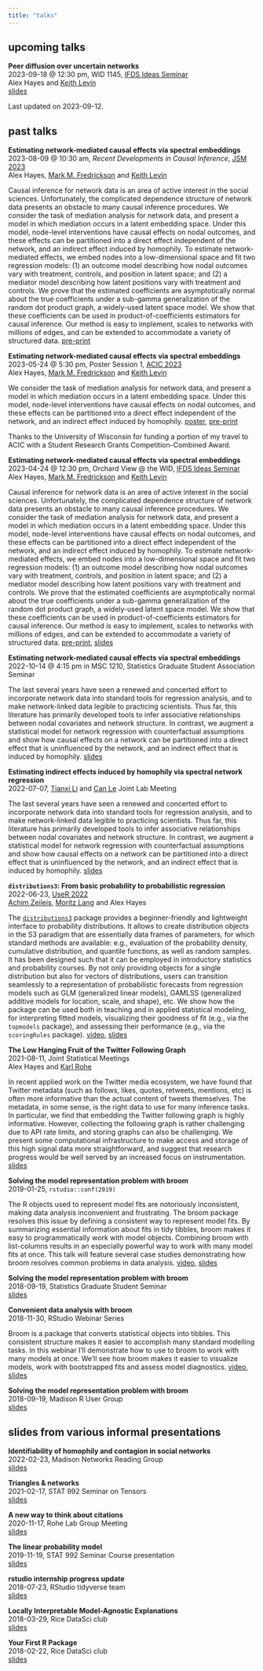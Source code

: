 ```yaml
---
title: "talks"
---
```


## upcoming talks

**Peer diffusion over uncertain networks**  
2023-09-18 @ 12:30 pm, WID 1145, [IFDS Ideas Seminar](https://ifds.info/talks/)  
Alex Hayes and [Keith Levin](https://pages.stat.wisc.edu/~kdlevin/)  
[slides](https://github.com/alexpghayes/2023-09-18-ifds-slides)

Last updated on 2023-09-12.

## past talks

**Estimating network-mediated causal effects via spectral embeddings**  
2023-08-09 @ 10:30 am, *Recent Developments in Causal Inference*, [JSM 2023](https://ww2.amstat.org/meetings/jsm/2023/index.cfm)  
Alex Hayes, [Mark M. Fredrickson](https://lsa.umich.edu/stats/people/faculty/mfredric.html) and [Keith Levin](https://pages.stat.wisc.edu/~kdlevin/)

Causal inference for network data is an area of active interest in the social sciences. Unfortunately, the complicated dependence structure of network data presents an obstacle to many causal inference procedures. We consider the task of mediation analysis for network data, and present a model in which mediation occurs in a latent embedding space. Under this model, node-level interventions have causal effects on nodal outcomes, and these effects can be partitioned into a direct effect independent of the network, and an indirect effect induced by homophily. To estimate network-mediated effects, we embed nodes into a low-dimensional space and fit two regression models: (1) an outcome model describing how nodal outcomes vary with treatment, controls, and position in latent space; and (2) a mediator model describing how latent positions vary with treatment and controls. We prove that the estimated coefficients are asymptotically normal about the true coefficients under a sub-gamma generalization of the random dot product graph, a widely-used latent space model. We show that these coefficients can be used in product-of-coefficients estimators for causal inference. Our method is easy to implement, scales to networks with millions of edges, and can be extended to accommodate a variety of structured data.
[pre-print](https://arxiv.org/abs/2212.12041)

**Estimating network-mediated causal effects via spectral embeddings**  
2023-05-24 @ 5:30 pm, Poster Session 1, [ACIC 2023](https://sci-info.org/annual-meeting/)  
Alex Hayes, [Mark M. Fredrickson](https://lsa.umich.edu/stats/people/faculty/mfredric.html) and [Keith Levin](https://pages.stat.wisc.edu/~kdlevin/)

We consider the task of mediation analysis for network data, and present a model in which mediation occurs in a latent embedding space. Under this model, node-level interventions have causal effects on nodal outcomes, and these effects can be partitioned into a direct effect independent of the network, and an indirect effect induced by homophily. [poster](https://github.com/alexpghayes/2023-05-24-acic-poster), [pre-print](https://arxiv.org/abs/2212.12041)

Thanks to the University of Wisconsin for funding a portion of my travel to ACIC with a Student Research Grants Competition-Combined Award.

**Estimating network-mediated causal effects via spectral embeddings**  
2023-04-24 @ 12:30 pm, Orchard View @ the WID, [IFDS Ideas Seminar](https://ifds.info/talks/)  
Alex Hayes, [Mark M. Fredrickson](https://lsa.umich.edu/stats/people/faculty/mfredric.html) and [Keith Levin](https://pages.stat.wisc.edu/~kdlevin/)

Causal inference for network data is an area of active interest in the social sciences. Unfortunately, the complicated dependence structure of network data presents an obstacle to many causal inference procedures. We consider the task of mediation analysis for network data, and present a model in which mediation occurs in a latent embedding space. Under this model, node-level interventions have causal effects on nodal outcomes, and these effects can be partitioned into a direct effect independent of the network, and an indirect effect induced by homophily. To estimate network-mediated effects, we embed nodes into a low-dimensional space and fit two regression models: (1) an outcome model describing how nodal outcomes vary with treatment, controls, and position in latent space; and (2) a mediator model describing how latent positions vary with treatment and controls. We prove that the estimated coefficients are asymptotically normal about the true coefficients under a sub-gamma generalization of the random dot product graph, a widely-used latent space model. We show that these coefficients can be used in product-of-coefficients estimators for causal inference. Our method is easy to implement, scales to networks with millions of edges, and can be extended to accommodate a variety of structured data.
[pre-print](https://arxiv.org/abs/2212.12041), [slides](https://github.com/alexpghayes/2023-04-24-ifds-network-mediation-slides)

**Estimating network-mediated causal effects via spectral embeddings**  
2022-10-14 @ 4:15 pm in MSC 1210, Statistics Graduate Student Association Seminar

The last several years have seen a renewed and concerted effort to incorporate network data into standard tools for regression analysis, and to make network-linked data legible to practicing scientists. Thus far, this literature has primarily developed tools to infer associative relationships between nodal covariates and network structure. In contrast, we augment a statistical model for network regression with counterfactual assumptions and show how causal effects on a network can be partitioned into a direct effect that is uninfluenced by the network, and an indirect effect that is induced by homophily. [slides](https://github.com/alexpghayes/2022-10-14-causal-network-regression-slides)

**Estimating indirect effects induced by homophily via spectral network regression**  
2022-07-07, [Tianxi Li](https://sites.google.com/view/tianxili-homepage/home) and [Can Le](https://statistics.ucdavis.edu/people/can-le) Joint Lab Meeting 

The last several years have seen a renewed and concerted effort to incorporate network data into standard tools for regression analysis, and to make network-linked data legible to practicing scientists. Thus far, this literature has primarily developed tools to infer associative relationships between nodal covariates and network structure. In contrast, we augment a statistical model for network regression with counterfactual assumptions and show how causal effects on a network can be partitioned into a direct effect that is uninfluenced by the network, and an indirect effect that is induced by homophily. [slides](https://github.com/alexpghayes/2022-07-07-causal-network-regression-slides)

**`distributions3`: From basic probability to probabilistic regression**  
2022-06-23, [UseR 2022](https://user2022.r-project.org/program/talks/#session-34-regression-models)  
[Achim Zeileis](https://www.zeileis.org/), [Moritz Lang](https://moritzlang.org/) and Alex Hayes

The [`distributions3`](https://github.com/alexpghayes/distributions3) package provides a beginner-friendly and lightweight interface to probability distributions. It allows to create distribution objects in the S3 paradigm that are essentially data frames of parameters, for which standard methods are available: e.g., evaluation of the probability density, cumulative distribution, and quantile functions, as well as random samples. It has been designed such that it can be employed in introductory statistics and probability courses. By not only providing objects for a single distribution but also for vectors of distributions, users can transition seamlessly to a representation of probabilistic forecasts from regression models such as GLM (generalized linear models), GAMLSS (generalized additive models for location, scale, and shape), etc. We show how the package can be used both in teaching and in applied statistical modeling, for interpreting fitted models, visualizing their goodness of fit (e.g., via the `topmodels` package), and assessing their performance (e.g., via the `scoringRules` package). [video](https://www.youtube.com/watch?v=rs7ha1F5S0k), [slides](https://www.zeileis.org/papers/useR-2022.pdf)

**The Low Hanging Fruit of the Twitter Following Graph**  
2021-08-11, Joint Statistical Meetings  
Alex Hayes and [Karl Rohe](https://pages.stat.wisc.edu/~karlrohe/index.html)  

In recent applied work on the Twitter media ecosystem, we have found that Twitter metadata (such as follows, likes, quotes, retweets, mentions, etc) is often more informative than the actual content of tweets themselves. The metadata, in some sense, is the right data to use for many inference tasks. In particular, we find that embedding the Twitter following graph is highly informative. However, collecting the following graph is rather challenging due to API rate limits, and storing graphs can also be challenging. We present some computational infrastructure to make access and storage of this high signal data more straightforward, and suggest that research progress would be well served by an increased focus on instrumentation. [slides](https://github.com/alexpghayes/JSM2021)

**Solving the model representation problem with broom**  
2019-01-25, `rstudio::conf(2019)`  

The R objects used to represent model fits are notoriously inconsistent, making data analysis inconvenient and frustrating. The broom package resolves this issue by defining a consistent way to represent model fits. By summarizing essential information about fits in tidy tibbles, broom makes it easy to programmatically work with model objects. Combining broom with list-columns results in an especially powerful way to work with many model fits at once. This talk will feature several case studies demonstrating how broom resolves common problems in data analysis. [video](https://resources.rstudio.com/rstudio-conf-2019/solving-the-model-representation-problem-with-broom), [slides](https://github.com/alexpghayes/rstudioconf2019-broom-talk)

**Solving the model representation problem with broom**  
2018-09-19, Statistics Graduate Student Seminar  
[slides](https://github.com/alexpghayes/sgsa-seminar-broom-talk)

**Convenient data analysis with broom**  
2018-11-30, RStudio Webinar Series  

Broom is a package that converts statistical objects into tibbles. This consistent structure makes it easier to accomplish many standard modelling tasks. In this webinar I'll demonstrate how to use to broom to work with many models at once. We'll see how broom makes it easier to visualize models, work with bootstrapped fits and assess model diagnostics. [video](https://resources.rstudio.com/webinars/convenient-analysis-with-broom-alex-hayes), [slides](https://github.com/alexpghayes/rstudio-webinar-broom)

**Solving the model representation problem with broom**  
2018-09-19, Madison R User Group  
[slides](https://github.com/alexpghayes/madison-r-user-group-broom-talk)

## slides from various informal presentations

**Identifiability of homophily and contagion in social networks**  
2022-02-23, Madison Networks Reading Group  
[slides](https://github.com/alexpghayes/2022-02-23-networks-reading-contagion)

**Triangles & networks**  
2021-02-17, STAT 992 Seminar on Tensors  
[slides](https://github.com/alexpghayes/stat992-tensor-seminar-triangles-slides)

**A new way to think about citations**  
2020-11-17, Rohe Lab Group Meeting  
[slides](https://github.com/alexpghayes/rohe-lab-citation-impute-slides)

**The linear probability model**  
2019-11-19, STAT 992 Seminar Course presentation  
[slides](https://github.com/alexpghayes/linear-probability-model)

**rstudio internship progress update**  
2018-07-23, RStudio tidyverse team  
[slides](https://github.com/alexpghayes/rstudio-internship-broom-progress-update)

**Locally Interpretable Model-Agnostic Explanations**  
2018-03-29, Rice DataSci club  
[slides](https://github.com/alexpghayes/rice-data-sci-lime-talk)

**Your First R Package**  
2018-02-22, Rice DataSci club  
[slides](https://github.com/alexpghayes/rice-data-sci-first-r-package-workshop)
